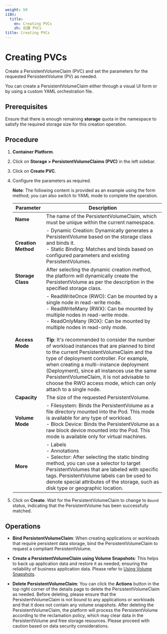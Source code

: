 ```yaml
---
weight: 50
i18n:
  title:
    en: Creating PVCs
    zh: 创建 PVCs
title: Creating PVCs
---
```


# Creating PVCs

Create a PersistentVolumeClaim (PVC) and set the parameters for the requested PersistentVolume (PV) as needed.

You can create a PersistentVolumeClaim either through a visual UI form or by using a custom YAML orchestration file.

## Prerequisites

Ensure that there is enough remaining **storage** quota in the namespace to satisfy the required storage size for this creation operation.

## Procedure

1. **Container Platform**.

2. Click on **Storage > PersistentVolumeClaims (PVC)** in the left sidebar.

3. Click on **Create PVC**.

4. Configure the parameters as required.

   **Note**: The following content is provided as an example using the form method; you can also switch to YAML mode to complete the operation.

   | Parameter       | Description                                                                                                                                                                                                                                                                             |
   | -------- | ------------------------------------------------------------------------------------------------------------------------------------------------------------------------------------------------------------------------------------------------------------------------------ |
   | **Name**   | The name of the PersistentVolumeClaim, which must be unique within the current namespace.                                                                                                                                                                                                                                                          |
   | **Creation Method** | - Dynamic Creation: Dynamically generates a PersistentVolume based on the storage class and binds it. <br />- Static Binding: Matches and binds based on configured parameters and existing PersistentVolumes.                                                                                                                                                                            |
   | **Storage Class**  | After selecting the dynamic creation method, the platform will dynamically create the PersistentVolume as per the description in the specified storage class.                                                                                                                                                                                                                               |
   | **Access Mode** | - ReadWriteOnce (RWO): Can be mounted by a single node in read-write mode. <br />- ReadWriteMany (RWX): Can be mounted by multiple nodes in read-write mode. <br />- ReadOnlyMany (ROX): Can be mounted by multiple nodes in read-only mode. <br /><br />**Tip**: It's recommended to consider the number of workload instances that are planned to bind to the current PersistentVolumeClaim and the type of deployment controller. For example, when creating a multi-instance deployment (Deployment), since all instances use the same PersistentVolumeClaim, it is not advisable to choose the RWO access mode, which can only attach to a single node. |
   | **Capacity**   | The size of the requested PersistentVolume.                                                                                                                                                                                                                                                                     |
   | **Volume Mode**  | - Filesystem: Binds the PersistentVolume as a file directory mounted into the Pod. This mode is available for any type of workload. <br />- Block Device: Binds the PersistentVolume as a raw block device mounted into the Pod. This mode is available only for virtual machines.                                                                                                                                                                               |
   | **More**   | - Labels <br />- Annotations <br />- Selector: After selecting the static binding method, you can use a selector to target PersistentVolumes that are labeled with specific tags. PersistentVolume labels can be used to denote special attributes of the storage, such as disk type or geographic location.                                                                                                                                                  |

5. Click on **Create**. Wait for the PersistentVolumeClaim to change to `Bound` status, indicating that the PersistentVolume has been successfully matched.

## Operations

- **Bind PersistentVolumeClaim**: When creating applications or workloads that require persistent data storage, bind the PersistentVolumeClaim to request a compliant PersistentVolume.

- **Create a PersistentVolumeClaim using Volume Snapshots**: This helps to back up application data and restore it as needed, ensuring the reliability of business application data. Please refer to [Using Volume Snapshots](../operation_after_creating/snapshot.mdx).

- **Delete PersistentVolumeClaim**: You can click the **Actions** button in the top right corner of the details page to delete the PersistentVolumeClaim as needed. Before deleting, please ensure that the PersistentVolumeClaim is not bound to any applications or workloads and that it does not contain any volume snapshots. After deleting the PersistentVolumeClaim, the platform will process the PersistentVolume according to the reclamation policy, which may clear data in the PersistentVolume and free storage resources. Please proceed with caution based on data security considerations.
